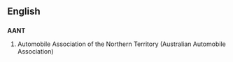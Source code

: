 ==English==

==={{Abbreviation}}===
'''AANT'''
#Automobile Association of the Northern Territory (Australian Automobile Association)